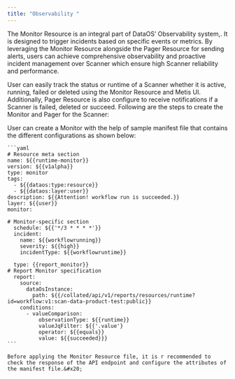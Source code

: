 ```yaml
---
title: "Observability "
---
```


The Monitor Resource is an integral part of DataOS’ Observability system,. It is designed to trigger incidents based on specific events or metrics. By leveraging the Monitor Resource alongside the Pager Resource for sending alerts, users can achieve comprehensive observability and proactive incident management over Scanner which ensure high Scanner reliability and performance.&#x20;

User can easily track the status or runtime of a Scanner whether it is active, running, failed or deleted using the Monitor Resource and Metis UI. Additionally, Pager Resource is also configure to receive notifications if a Scanner is failed, deleted or succeed. Following are the steps to create the Monitor and Pager for the Scanner:&#x20;


<Steps>
  <Step title="Step 1">
    User can create a Monitor with the help of sample manifest file that contains the different configurations as shown below:&#x20;

    ```yaml
    # Resource meta section
    name: ${{runtime-monitor}}
    version: ${{v1alpha}}
    type: monitor
    tags:
      - ${{dataos:type:resource}}
      - ${{dataos:layer:user}}
    description: ${{Attention! workflow run is succeeded.}}
    layer: ${{user}}
    monitor:

    # Monitor-specific section
      schedule: ${{'*/3 * * * *'}}
      incident:
        name: ${{workflowrunning}}
        severity: ${{high}}
        incidentType: ${{workflowruntime}}

      type: {{report_monitor}}
    # Report Monitor specification
      report:
        source:
          dataOsInstance:
            path: ${{/collated/api/v1/reports/resources/runtime?id=workflow:v1:scan-data-product-test:public}}
        conditions:
          - valueComparison:
              observationType: ${{runtime}}
              valueJqFilter: ${{'.value'}
              operator: ${{equals}}
              value: ${{succeeded}}}
    ```

    Before applying the Monitor Resource file, it is r recommended to check the response of the API endpoint and configure the attributes of the manifest file.&#x20;


  </Step>

  <Step title="Step 2">

  </Step>
</Steps>